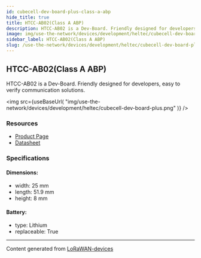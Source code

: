 ```yaml
---
id: cubecell-dev-board-plus-class-a-abp
hide_title: true
title: HTCC-AB02(Class A ABP)
description: HTCC-AB02 is a Dev-Board. Friendly designed for developers, easy to verify communication solutions.
image: img/use-the-network/devices/development/heltec/cubecell-dev-board-plus.png
sidebar_label: HTCC-AB02(Class A ABP)
slug: /use-the-network/devices/development/heltec/cubecell-dev-board-plus-class-a-abp
---
```



## HTCC-AB02(Class A ABP)

HTCC-AB02 is a Dev-Board. Friendly designed for developers, easy to verify communication solutions.

<img
src={useBaseUrl(
"img/use-the-network/devices/development/heltec/cubecell-dev-board-plus.png"
)}
/>

### Resources

- [Product Page](https://heltec.org/project/htcc-ab02/)
- [Datasheet](https://heltec.org/project/htcc-ab02/#1552557147424-7f1ec-5c652144-e1d638b1-a2e8)

### Specifications

#### Dimensions:
- width: 25 mm
- length: 51.9 mm
- height: 8 mm
#### Battery: 
- type: Lithium
- replaceable: True



---
Content generated from [LoRaWAN-devices](https://github.com/TheThingsNetwork/lorawan-devices)